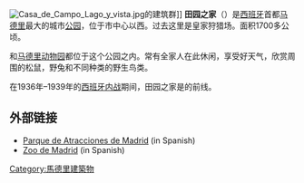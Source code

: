 [[Image:Casa_de_Campo_Lago_y_vista.jpg|thumb]]的建筑群]]
'''田园之家'''（{{lang-es|Casa de Campo}}）是[[西班牙|西班牙]]首都[[马德里|马德里]]最大的城市[[公园|公园]]，位于市中心以西。过去这里是皇家狩猎场。面积1700多公顷。

{{link-es|马德里游乐园|Parque de Atracciones de Madrid}}和[[马德里动物园|马德里动物园]]都位于这个公园之内。常有全家人在此休闲，享受好天气，欣赏周围的松鼠，野兔和不同种类的野生鸟类。

在1936年–1939年的[[西班牙内战|西班牙内战]]期间，田园之家是{{link-es|马德里围城战|Batalla de Madrid}}的前线。

==外部链接==
*[http://www.parquedeatracciones.es/ Parque de Atracciones de Madrid] {{Wayback|url=http://www.parquedeatracciones.es/ |date=20100131080940 }} (in Spanish)
*[http://www.zoomadrid.com/ Zoo de Madrid] {{Wayback|url=http://www.zoomadrid.com/ |date=20100206222306 }} (in Spanish)

{{coord|40.42291|N|3.75595|W|source:placeopedia|display=title}}

[[Category:馬德里建築物|Category:馬德里建築物]]